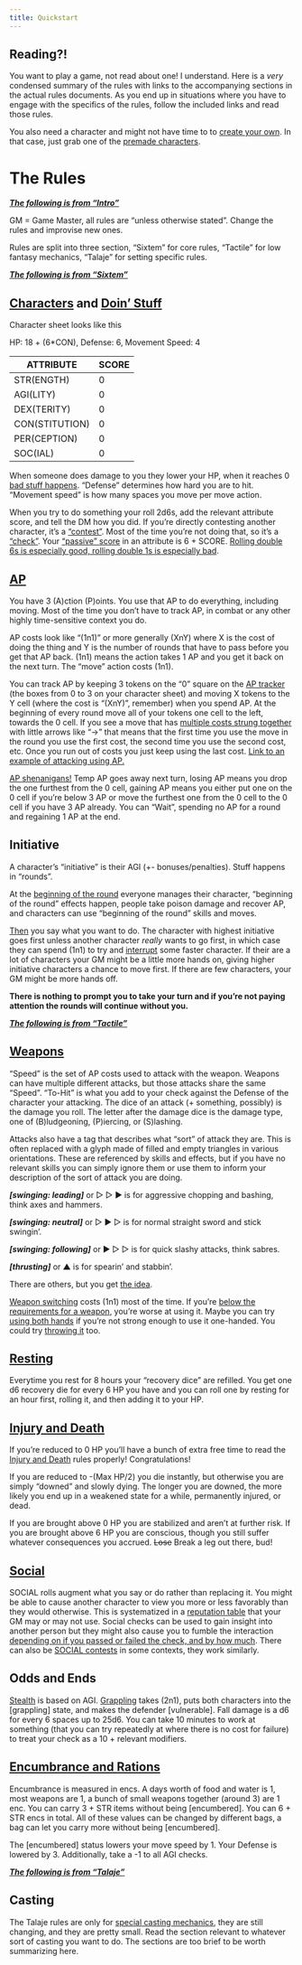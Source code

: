 ```yaml
---
title: Quickstart
---
```


<!-- Simply start quickly.

(Section in progress)

TODO: quickstart -->

## Reading?!

You want to play a game, not read about one! I understand. Here is a *very* condensed summary of the rules with links to the accompanying sections in the actual rules documents. As you end up in situations where you have to engage with the specifics of the rules, follow the included links and read those rules.

You also need a character and might not have time to to [create your own](./p1_rules_and_character_creation/s2_character_creation/how_to_character_creation.md). In that case, just grab one of the [premade characters](./p1_rules_and_character_creation/s2_character_creation/prerolls.md).

# The Rules

***[The following is from "Intro"](./p1_rules_and_character_creation/s1_rules/intro.qmd)***

GM = Game Master, all rules are "unless otherwise stated". Change the rules and improvise new ones.

Rules are split into three section, "Sixtem" for core rules, "Tactile" for low fantasy mechanics, "Talaje" for setting specific rules.

***[The following is from "Sixtem"](./p1_rules_and_character_creation/s1_rules/sixtem.qmd)***


## [Characters](./p1_rules_and_character_creation/s1_rules/sixtem.qmd#how-characters-work) and [Doin' Stuff](./p1_rules_and_character_creation/s1_rules/sixtem.qmd#doing-things)

Character sheet looks like this

HP: 18 + (6\*CON), Defense: 6, Movement Speed: 4  

| ATTRIBUTE      | SCORE |
| -------------- | ----- |
| STR(ENGTH)     | 0     |
| AGI(LITY)      | 0     |
| DEX(TERITY)    | 0     |
| CON(STITUTION) | 0     |
| PER(CEPTION)   | 0     |
| SOC(IAL)       | 0     |

When someone does damage to you they lower your HP, when it reaches 0 [bad stuff happens](./p1_rules_and_character_creation/s1_rules/tactile.qmd#injury-and-death). "Defense" determines how hard you are to hit. "Movement speed" is how many spaces you move per move action.  

When you try to do something your roll 2d6s, add the relevant attribute score, and tell the DM how you did. If you're directly contesting another character, it's a ["contest"](./p1_rules_and_character_creation/s1_rules/sixtem.qmd#an-example-of-a-contest). Most of the time you're not doing that, so it's a ["check"](p1_rules_and_character_creation/s1_rules/sixtem.qmd#an-example-of-a-check). Your ["passive" score](./p1_rules_and_character_creation/s1_rules/sixtem.qmd#passive-scores) in an attribute is 6 + SCORE. [Rolling double 6s is especially good, rolling double 1s is especially bad](./p1_rules_and_character_creation/s1_rules/sixtem.qmd#double-1s-double-6s). 

## [AP](./p1_rules_and_character_creation/s1_rules/sixtem.qmd#ap-moving-and-the-ap-tracker) 

You have 3 (A)ction (P)oints. You use that AP to do everything, including moving. Most of the time you don't have to track AP, in combat or any other highly time-sensitive context you do.  

AP costs look like "(1n1)" or more generally (XnY) where X is the cost of doing the thing and Y is the number of rounds that have to pass before you get that AP back. (1n1) means the action takes 1 AP and you get it back on the next turn. The "move" action costs (1n1).  

You can track AP by keeping 3 tokens on the "0" square on the [AP tracker](./p1_rules_and_character_creation/s1_rules/sixtem.qmd#the-ap-tracker) (the boxes from 0 to 3 on your character sheet) and moving X tokens to the Y cell (where the cost is "(XnY)", remember) when you spend AP. At the beginning of every round move all of your tokens one cell to the left, towards the 0 cell. If you see a move that has [multiple costs strung together](./p1_rules_and_character_creation/s1_rules/sixtem.qmd#moves-that-have-multiple-costs) with little arrows like "->" that means that the first time you use the move in the round you use the first cost, the second time you use the second cost, etc. Once you run out of costs you just keep using the last cost. [Link to an example of attacking using AP.](./p1_rules_and_character_creation/s1_rules/sixtem.qmd#pulling-it-all-together-an-example-of-attacking-using-ap)

[AP shenanigans!](./p1_rules_and_character_creation/s1_rules/sixtem.qmd#ap-shenanigans-temp-ap-losing-ap-gaining-ap-the-wait-action) Temp AP goes away next turn, losing AP means you drop the one furthest from the 0 cell, gaining AP means you either put one on the 0 cell if you're below 3 AP or move the furthest one from the 0 cell to the 0 cell if you have 3 AP already. You can "Wait", spending no AP for a round and regaining 1 AP at the end.

## Initiative 

A character's "initiative" is their AGI (+- bonuses/penalties). Stuff happens in "rounds".  

At the [beginning of the round](./p1_rules_and_character_creation/s1_rules/sixtem.qmd#beginning-phase---beginning-of-the-round) everyone manages their character, "beginning of the round" effects happen, people take poison damage and recover AP, and characters can use "beginning of the round" skills and moves. 

[Then](./p1_rules_and_character_creation/s1_rules/sixtem.qmd#main-phase) you say what you want to do. The character with highest initiative goes first unless another character *really* wants to go first, in which case they can spend (1n1) to try and [interrupt](./p1_rules_and_character_creation/s1_rules/sixtem.qmd#interrupting-and-interrupt) some faster character. If their are a lot of characters your GM might be a little more hands on, giving higher initiative characters a chance to move first. If there are few characters, your GM might be more hands off.

**There is nothing to prompt you to take your turn and if you're not paying attention the rounds will continue without you.**

***[The following is from "Tactile"](./p1_rules_and_character_creation/s1_rules/tactile.qmd)***

## [Weapons](./p1_rules_and_character_creation/s1_rules/tactile.qmd#weapon-rules)

"Speed" is the set of AP costs used to attack with the weapon. Weapons can have multiple different attacks, but those attacks share the same "Speed". "To-Hit" is what you add to your check against the Defense of the character your attacking. The dice of an attack (+ something, possibly) is the damage you roll. The letter after the damage dice is the damage type, one of (B)ludgeoning, (P)iercing, or (S)lashing. 

Attacks also have a tag that describes what "sort" of attack they are. This is often replaced with a glyph made of filled and empty triangles in various orientations. These are referenced by skills and effects, but if you have no relevant skills you can simply ignore them or use them to inform your description of the sort of attack you are doing.

***[swinging: leading]*** or &#9655; &#9655; &#9654; is for aggressive chopping and bashing, think axes and hammers.

***[swinging: neutral]*** or &#9655; &#9654; &#9655; is for normal straight sword and stick swingin'.

***[swinging: following]*** or &#9654; &#9655; &#9655; is for quick slashy attacks, think sabres.

***\[thrusting]*** or &#9650; is for spearin' and stabbin'.

There are others, but you get [the idea](./p1_rules_and_character_creation/s1_rules/tactile.qmd#attack-tags-in-a-more-detail).

[Weapon switching](./p1_rules_and_character_creation/s1_rules/tactile.qmd#weapon-switching) costs (1n1) most of the time. If you're [below the requirements for a weapon](./p1_rules_and_character_creation/s1_rules/tactile.qmd#being-below-a-weapon’s-requirements), you're worse at using it. Maybe you can try [using both hands](./p1_rules_and_character_creation/s1_rules/tactile.qmd#two-handing-a-one-handed-weapon-one-handing-a-two-handed-weapon) if you're not strong enough to use it one-handed. You could try [throwing it](./p1_rules_and_character_creation/s1_rules/tactile.qmd#throwing-a-spear-or-a-dagger-without-a-specific-thrown-move) too.

## [Resting](./p1_rules_and_character_creation/s1_rules/tactile.qmd#resting-and-healing)

Everytime you rest for 8 hours your "recovery dice" are refilled. You get one d6 recovery die for every 6 HP you have and you can roll one by resting for an hour first, rolling it, and then adding it to your HP.

## [Injury and Death](./p1_rules_and_character_creation/s1_rules/tactile.qmd#being-reduced-to-0-hp-being-downed)

If you're reduced to 0 HP you'll have a bunch of extra free time to read the [Injury and Death](./p1_rules_and_character_creation/s1_rules/tactile.qmd#being-reduced-to-0-hp-being-downed) rules properly! Congratulations!

If you are reduced to -(Max HP/2) you die instantly, but otherwise you are simply "downed" and slowly dying. The longer you are downed, the more likely you end up in a weakened state for a while, permanently injured, or dead.

If you are brought above 0 HP you are stabilized and aren't at further risk. If you are brought above 6 HP you are conscious, though you still suffer whatever consequences you accrued. ~~Lose~~ Break a leg out there, bud!

## [Social](./p1_rules_and_character_creation/s1_rules/tactile.qmd#social-rolls)

SOCIAL rolls augment what you say or do rather than replacing it. You might be able to cause another character to view you more or less favorably than they would otherwise. This is systematized in a [reputation table](./p1_rules_and_character_creation/s1_rules/tactile.qmd#communicative-skills-bias-and-reputation) that your GM may or may not use. Social checks can be used to gain insight into another person but they might also cause you to fumble the interaction [depending on if you passed or failed the check, and by how much](./p1_rules_and_character_creation/s1_rules/tactile.qmd#social-check-resolution). There can also be [SOCIAL contests](./p1_rules_and_character_creation/s1_rules/tactile.qmd#contests) in some contexts, they work similarly.

## Odds and Ends

[Stealth](./p1_rules_and_character_creation/s1_rules/tactile.qmd#stealth) is based on AGI. [Grappling](./p1_rules_and_character_creation/s1_rules/tactile.qmd#grappling) takes (2n1), puts both characters into the \[grappling] state, and makes the defender \[vulnerable]. Fall damage is a d6 for every 6 spaces up to 25d6. You can take 10 minutes to work at something (that you can try repeatedly at where there is no cost for failure) to treat your check as a 10 + relevant modifiers.

## [Encumbrance and Rations](./p1_rules_and_character_creation/s1_rules/tactile.qmd#the-encumbered-threshold-and-maximum-encumbrance)


Encumbrance is measured in encs. A days worth of food and water is 1, most weapons are 1, a bunch of small weapons together (around 3) are 1 enc. You can carry 3 + STR items without being [encumbered]. You can 6 + STR encs in total. All of these values can be changed by different bags, a bag can let you carry more without being [encumbered].

The \[encumbered] status lowers your move speed by 1. Your Defense is lowered by 3. Additionally, take a -1 to all AGI checks.

***[The following is from "Talaje"](./p1_rules_and_character_creation/s1_rules/talaje.qmd)***

## Casting

The Talaje rules are only for [special casting mechanics](./p1_rules_and_character_creation/s1_rules/talaje.qmd), they are still changing, and they are pretty small. Read the section relevant to whatever sort of casting you want to do. The sections are too brief to be worth summarizing here.